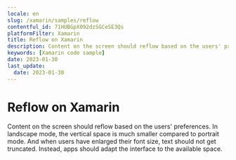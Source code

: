 ```yaml
---
locale: en
slug: /xamarin/samples/reflow
contentful_id: 71HUBGpX092dzSGCeSE3Qs
platformFilter: Xamarin
title: Reflow on Xamarin
description: Content on the screen should reflow based on the users' preferences.
keywords: [Xamarin code sample]
date: 2023-01-30
last_update:
  date: 2023-01-30
---
```


# Reflow on Xamarin

Content on the screen should reflow based on the users' preferences. In landscape mode, the vertical space is much smaller compared to portrait mode. And when users have enlarged their font size, text should not get truncated. Instead, apps should adapt the interface to the available space.

<CodeSample id="screen-reflow" locale="en" platform="xamarin"/>

